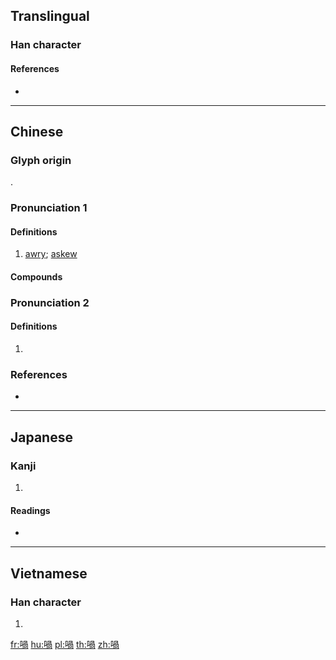 {{also|㖞}}
==Translingual==

===Han character===
{{Han char|rn=30|rad=口|as=09|sn=12|four=67027|canj=RBBR|ids=⿰口咼}}

====References====
* {{Han ref|kx=0198.090|dkj=03925|dj=0419.170|hdz=10641.110|uh=558E|ud=21902|bh=D87B|bd=55419}}

----

==Chinese==
{{zh-forms|s=㖞}}

===Glyph origin===
{{Han etym}}
{{Han compound|口|咼|c1=s|c2=p|t1=mouth|ls=psc}}.

===Pronunciation 1===
{{zh-pron
|m=wāi,kuāi,2nb=Taiwan
|c=waa1,kwaa1
|mc=y
|oc=y
|cat=a
}}

====Definitions====
{{zh-hanzi}}

# {{lb|zh|especially of mouth}} [[awry]]; [[askew]]

====Compounds====
{{zh-der|喎斜}}

===Pronunciation 2===
{{zh-pron
|c=wo3,wo5
|cat=intj
}}

====Definitions====
{{zh-hanzi}}

# {{lb|zh|Cantonese}} {{n-g|final particle expressing contradiction, quotation, etc.}}

===References===
* {{R:yue:Hanzi}}

----

==Japanese==

===Kanji===
{{ja-kanji|grade=|rs=口09}}

# {{defn|lang=ja|sort=口09}}

====Readings====
* {{ja-readings|on=[[か]] (ka)|kun=[[ゆがむ]] (yugamu)}}

----

==Vietnamese==

===Han character===
{{vi-hantu|[[oa]]|rs=口09}}

# {{defn|lang=vi|sort=口09}}

[[fr:喎]]
[[hu:喎]]
[[pl:喎]]
[[th:喎]]
[[zh:喎]]